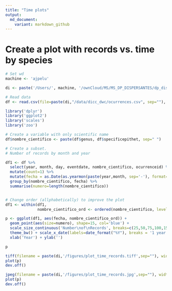 ```yaml
---
title: "Time plots"
output:
  md_document:
    variant: markdown_github
---
```

# Create a plot with records vs. time by species 

```r
# Set wd 
machine <- 'ajpelu'

di <- paste('/Users/', machine, '/ownCloud/MS/MS_DP_DISPERSANTES/dp_dispersantes', sep='')

# Read data
df <- read.csv(file=paste(di,"/data/dicc_dwc/ocurrences.csv", sep=""), header=TRUE, sep=";")
```

```r
library('dplyr')
library('ggplot2')
library('scales')
library('zoo')
```

```r
# Create a variable with only scientific name
df$nombre_cientifico <- paste(df$genus, df$specificepithet, sep=" ")

# Create a subset. 
# Number of records by month and year 

df1 <- df %>% 
  select(year, month, day, eventdate, nombre_cientifico, ocurrenceid) %>% 
  mutate(count=1) %>% 
  mutate(fecha = as.Date(as.yearmon(paste(year,month, sep='-'), format='%Y-%m'))) %>%
  group_by(nombre_cientifico, fecha) %>% 
  summarise(numero=length(nombre_cientifico))


# Change order (allphabetically) to improve the plot
df1 <- within(df1, 
              nombre_cientifico_ord <- ordered(nombre_cientifico, levels=rev(sort(unique(nombre_cientifico)))))
```

```r
p <- ggplot(df1, aes(fecha, nombre_cientifico_ord)) + 
  geom_point(aes(size=numero), shape=15, col='blue') + 
  scale_size_continuous('Number\nof\nRecords', breaks=c(25,50,75,100,150))+
  theme_bw() + scale_x_date(labels=date_format("%Y"), breaks = '1 year') +
  xlab('Year') + ylab('')

p 

tiff(filename = paste(di,'/figures/plot_time_records.tiff',sep=""), width = 1400, height = 1200)
plot(p)
dev.off()

jpeg(filename = paste(di,'/figures/plot_time_records.jpg',sep=""), width = 1400, height = 1200)
plot(p)
dev.off()
```


